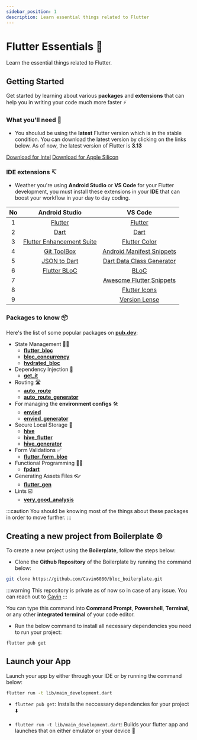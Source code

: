 ```yaml
---
sidebar_position: 1
description: Learn essential things related to Flutter
---
```




# Flutter Essentials 💙

Learn the essential things related to Flutter. 

## Getting Started

Get started by learning about various **packages** and **extensions** that can help you in writing 
your code much more faster ⚡


### What you'll need 🤔
  - You shoulud be using the **latest** Flutter version which is in the stable condition. You can download 
    the latest version by clicking on the links below. As of now, the latest version of Flutter 
    is **3.13**

  <Tabs>
    <TabItem value="apple-intel" label="Mac with Intel Chip" default>
      <a href="https://storage.googleapis.com/flutter_infra_release/releases/stable/macos/flutter_macos_3.13.0-stable.zip">Download for Intel</a>
    </TabItem>
    <TabItem value="apple-silicon" label="Mac with Apple Silicon Chip">
      <a href="https://storage.googleapis.com/flutter_infra_release/releases/stable/macos/flutter_macos_arm64_3.13.0-stable.zip">Download for Apple Silicon</a>
    </TabItem>
  </Tabs>    


### IDE extensions ↸
  - Weather you're using **Android Studio** or **VS Code** for your Flutter development, you must install 
    these extensions in your **IDE** that can boost your workflow in your day to day coding.


| **No** | **Android Studio** | **VS Code** |
|:--------:|:--------------------:|:-------------:|
|   1    |[Flutter](https://plugins.jetbrains.com/plugin/9212-flutter) | [Flutter](https://marketplacevisualstudio.com/items?itemName=Dart-Code.flutter) |
|   2    |[Dart](https://plugins.jetbrains.com/plugin/6351-dart) | [Dart](https://marketplace.visualstudio.com/items?itemName=Dart-Code.dart-code) |
|   3    |[Flutter Enhancement Suite](https://plugins.jetbrains.com/plugin/12693-flutter-enhancement-suite) | [Flutter Color](https://marketplace.visualstudio.com/items?itemName=circlecodesolution.ccs-flutter-color) |
|   4    |[Git ToolBox](https://plugins.jetbrains.com/plugin/7499-gittoolbox) | [Android Manifest Snippets](https://marketplace.visualstudio.com/items?itemName=EugenioBuffo.android-manifest-snippets) |
|   5    |[JSON to Dart](https://plugins.jetbrains.com/plugin/12562-jsontodart-json-to-dart-) | [Dart Data Class Generator](https://marketplace.visualstudio.com/items?itemName=hzgood.dart-data-class-generator) |
|   6    |[Flutter BLoC](https://plugins.jetbrains.com/plugin/12129-bloc) | [BLoC](https://marketplace.visualstudio.com/items?itemName=FelixAngelov.bloc) |
|   7    || [Awesome Flutter Snippets](https://marketplace.visualstudio.com/items?itemName=Nash.awesome-flutter-snippets) |
|   8    || [Flutter Icons](https://marketplace.visualstudio.com/items?itemName=AntoineGtr.flutter-icons) |
|   9    || [Version Lense](https://marketplace.visualstudio.com/items?itemName=pflannery.vscode-versionlens) |


### Packages to know 📦

Here's the list of some popular packages on [**pub.dev**](https://www.pub.dev):

- State Management 👨‍💼
  - [**flutter_bloc**](https://pub.dev/packages/flutter_bloc)
  - [**bloc_concurrency**](https://pub.dev/packages/bloc_concurrency)
  - [**hydrated_bloc**](https://pub.dev/packages/hydrated_bloc)
- Dependency Injection 💉
  - [**get_it**](https://pub.dev/packages/get_it)
- Routing 🛣️
  - [**auto_route**](https://pub.dev/packages/auto_route)
  - [**auto_route_generator**](https://pub.dev/packages/auto_route_generator)
- For managing the **environment configs** 🛠️
  - [**envied**](https://pub.dev/packages/envied_flutter)
  - [**envied_generator**](https://pub.dev/packages/envied_generator)
- Secure Local Storage 📍
  - [**hive**](https://pub.dev/packages/hive)
  - [**hive_flutter**](https://pub.dev/packages/hive_flutter)
  - [**hive_generator**](https://pub.dev/packages/hive_generator)
- Form Validations ✅
  - [**flutter_form_bloc**](https://pub.dev/packages/flutter_form_bloc)
- Functional Programming 👨‍💻
  - [**fpdart**](https://pub.dev/packages/fpdart)
- Generating Assets Files 👓
  - [**flutter_gen**](https://pub.dev/packages/flutter_gen)
- Lints ☑️
  - [**very_good_analysis**](https://pub.dev/packages/very_good_analysis)

:::caution
You should be knowing most of the things about these packages in order to move further.
:::

## Creating a new project from Boilerplate ©️

To create a new project using the **Boilerplate**, follow the steps below:

- Clone the **Github Repository** of the Boilerplate by running the command below:

```bash
git clone https://github.com/Cavin6080/bloc_boilerplate.git
```
:::warning
This repository is private as of now so in case of any issue. You can reach out to 
[Cavin](https://www.linkedin.com/in/cavin-macwan/)
:::

You can type this command into **Command Prompt**, **Powershell**, **Terminal**, or any other **integrated terminal** of your code editor.

- Run the below command to install all necessary dependencies you need to run your project:

```bash
flutter pub get
```

## Launch your App

Launch your app by either through your IDE or by running the command below:

```bash
flutter run -t lib/main_development.dart
```

- `flutter pub get`:  Installs the neccessary dependencies for your project ⬇️

- `flutter run -t lib/main_development.dart`:  Builds your flutter app and launches that on
either emulator or your device 🚀
